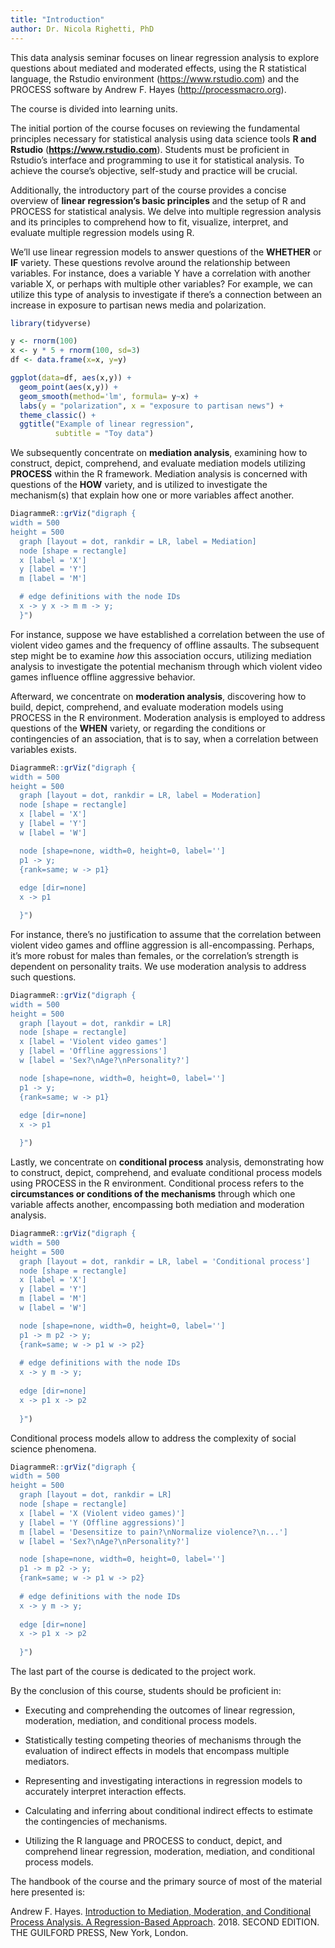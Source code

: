 ```yaml
---
title: "Introduction"
author: Dr. Nicola Righetti, PhD
---
```


This data analysis seminar focuses on linear regression analysis to explore questions about mediated and moderated effects, using the R statistical language, the Rstudio environment ([https://www.rstudio.com](https://www.rstudio.com/)) and the PROCESS software by Andrew F. Hayes ([http://processmacro.org](http://processmacro.org/)).

The course is divided into learning units.

The initial portion of the course focuses on reviewing the fundamental principles necessary for statistical analysis using data science tools **R and Rstudio** ([**https://www.rstudio.com**](https://www.rstudio.com/)). Students must be proficient in Rstudio's interface and programming to use it for statistical analysis. To achieve the course's objective, self-study and practice will be crucial.

Additionally, the introductory part of the course provides a concise overview of **linear regression's basic principles** and the setup of R and PROCESS for statistical analysis. We delve into multiple regression analysis and its principles to comprehend how to fit, visualize, interpret, and evaluate multiple regression models using R.

We'll use linear regression models to answer questions of the **WHETHER** or **IF** variety. These questions revolve around the relationship between variables. For instance, does a variable Y have a correlation with another variable X, or perhaps with multiple other variables? For example, we can utilize this type of analysis to investigate if there's a connection between an increase in exposure to partisan news media and polarization.

```r
library(tidyverse)
```

```r
y <- rnorm(100)
x <- y * 5 + rnorm(100, sd=3)
df <- data.frame(x=x, y=y)

ggplot(data=df, aes(x,y)) +
  geom_point(aes(x,y)) +
  geom_smooth(method='lm', formula= y~x) +
  labs(y = "polarization", x = "exposure to partisan news") +
  theme_classic() +
  ggtitle("Example of linear regression",
          subtitle = "Toy data")
```

We subsequently concentrate on **mediation analysis**, examining how to construct, depict, comprehend, and evaluate mediation models utilizing **PROCESS** within the R framework. Mediation analysis is concerned with questions of the **HOW** variety, and is utilized to investigate the mechanism(s) that explain how one or more variables affect another.

```r
DiagrammeR::grViz("digraph {
width = 500
height = 500
  graph [layout = dot, rankdir = LR, label = Mediation]
  node [shape = rectangle]     
  x [label = 'X']
  y [label = 'Y']
  m [label = 'M']

  # edge definitions with the node IDs
  x -> y x -> m m -> y;
  }")
```

For instance, suppose we have established a correlation between the use of violent video games and the frequency of offline assaults. The subsequent step might be to examine *how* this association occurs, utilizing mediation analysis to investigate the potential mechanism through which violent video games influence offline aggressive behavior.

Afterward, we concentrate on **moderation analysis**, discovering how to build, depict, comprehend, and evaluate moderation models using PROCESS in the R environment. Moderation analysis is employed to address questions of the **WHEN** variety, or regarding the conditions or contingencies of an association, that is to say, when a correlation between variables exists.

```r
DiagrammeR::grViz("digraph {
width = 500
height = 500
  graph [layout = dot, rankdir = LR, label = Moderation]
  node [shape = rectangle]     
  x [label = 'X']
  y [label = 'Y']
  w [label = 'W']

  node [shape=none, width=0, height=0, label='']
  p1 -> y;
  {rank=same; w -> p1}
  
  edge [dir=none]
  x -> p1 

  }")
```

For instance, there's no justification to assume that the correlation between violent video games and offline aggression is all-encompassing. Perhaps, it's more robust for males than females, or the correlation's strength is dependent on personality traits. We use moderation analysis to address such questions.

```r
DiagrammeR::grViz("digraph {
width = 500
height = 500
  graph [layout = dot, rankdir = LR]
  node [shape = rectangle]     
  x [label = 'Violent video games']
  y [label = 'Offline aggressions']
  w [label = 'Sex?\nAge?\nPersonality?']

  node [shape=none, width=0, height=0, label='']
  p1 -> y;
  {rank=same; w -> p1}
  
  edge [dir=none]
  x -> p1 

  }")
```

Lastly, we concentrate on **conditional process** analysis, demonstrating how to construct, depict, comprehend, and evaluate conditional process models using PROCESS in the R environment. Conditional process refers to the **circumstances or conditions of the mechanisms** through which one variable affects another, encompassing both mediation and moderation analysis.

```r
DiagrammeR::grViz("digraph {
width = 500
height = 500
  graph [layout = dot, rankdir = LR, label = 'Conditional process']
  node [shape = rectangle]     
  x [label = 'X']
  y [label = 'Y']
  m [label = 'M']
  w [label = 'W']

  node [shape=none, width=0, height=0, label='']
  p1 -> m p2 -> y;
  {rank=same; w -> p1 w -> p2}
  
  # edge definitions with the node IDs
  x -> y m -> y;
  
  edge [dir=none]
  x -> p1 x -> p2
    
  }")
```

Conditional process models allow to address the complexity of social science phenomena.

```r
DiagrammeR::grViz("digraph {
width = 500
height = 500
  graph [layout = dot, rankdir = LR]
  node [shape = rectangle]     
  x [label = 'X (Violent video games)']
  y [label = 'Y (Offline aggressions)']
  m [label = 'Desensitize to pain?\nNormalize violence?\n...']
  w [label = 'Sex?\nAge?\nPersonality?']

  node [shape=none, width=0, height=0, label='']
  p1 -> m p2 -> y;
  {rank=same; w -> p1 w -> p2}
  
  # edge definitions with the node IDs
  x -> y m -> y;
  
  edge [dir=none]
  x -> p1 x -> p2
    
  }")
```

The last part of the course is dedicated to the project work.

By the conclusion of this course, students should be proficient in:

-   Executing and comprehending the outcomes of linear regression, moderation, mediation, and conditional process models.

-   Statistically testing competing theories of mechanisms through the evaluation of indirect effects in models that encompass multiple mediators.

-   Representing and investigating interactions in regression models to accurately interpret interaction effects.

-   Calculating and inferring about conditional indirect effects to estimate the contingencies of mechanisms.

-   Utilizing the R language and PROCESS to conduct, depict, and comprehend linear regression, moderation, mediation, and conditional process models.

The handbook of the course and the primary source of most of the material here presented is:

Andrew F. Hayes. [Introduction to Mediation, Moderation, and Conditional Process Analysis. A Regression-Based Approach](https://books.google.at/books?id=6uk7DwAAQBAJ&printsec=frontcover&dq=introduction+to+Mediation,+Moderation,+and+Conditional+Process+Analysis.+A+Regression-Based+Approach.+2018+second+edition&hl=en&sa=X&ved=2ahUKEwjaoLSi6cf9AhV0S_EDHbngDwwQ6AF6BAgHEAI#v=onepage&q=introduction%20to%20Mediation%2C%20Moderation%2C%20and%20Conditional%20Process%20Analysis.%20A%20Regression-Based%20Approach.%202018%20second%20edition&f=false). 2018. SECOND EDITION. THE GUILFORD PRESS, New York, London.
